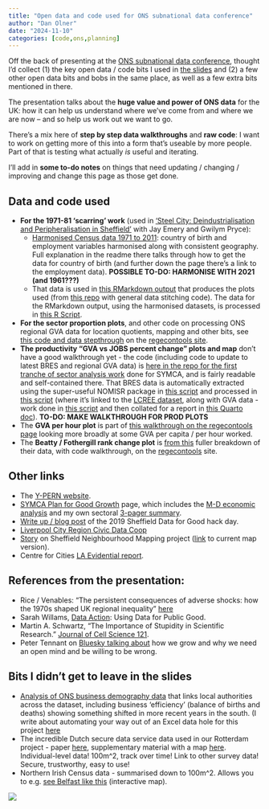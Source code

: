 ```yaml
---
title: "Open data and code used for ONS subnational data conference"
author: "Dan Olner"
date: "2024-11-10"
categories: [code,ons,planning]
---
```


Off the back of presenting at the [ONS subnational data conference](https://www.eventbrite.co.uk/e/subnational-data-conference-supporting-local-decision-making-tickets-1042576082127), thought I'd collect (1) the key open data / code bits I used in [the slides](https://www.dropbox.com/scl/fi/6sgk49k3bf9cw0u40hkdb/PDF_DanOlner_ONS_subnational_14_11_24_FINAL.pdf?rlkey=9dmk50bh0z03vrfcnu0l8hjgo&dl=1) and (2) a few other open data bits and bobs in the same place, as well as a few extra bits mentioned in there.

The presentation talks about the **huge value and power of ONS data** for the UK: how it can help us understand where we’ve come from and where we are now – and so help us work out we want to go.

There's a mix here of **step by step data walkthroughs** and **raw code**: I want to work on getting more of this into a form that's useable by more people. Part of that is testing what actually *is* useful and iterating.

I'll add in **some to-do notes** on things that need updating / changing / improving and change this page as those get done.

## Data and code used

* **For the 1971-81 'scarring' work** (used in ['Steel City:
Deindustrialisation and Peripheralisation in Sheffield'](https://eprints.whiterose.ac.uk/218201/1/Steel%20City_fv%20_oct2023_aug2024%20English%20version.pdf) with Jay Emery and Gwilym Pryce):
    - [Harmonised Census data 1971 to 2011](https://github.com/DanOlner/HarmonisedCountryOfBirthDatasets): country of birth and employment variables harmonised along with consistent geography. Full explanation in the readme there talks through how to get the data for country of birth (and further down the page there's a link to the employment data). **POSSIBLE TO-DO: HARMONISE WITH 2021 (and 1961???)**
    - That data is used in [this RMarkdown output](https://github.com/DanOlner/dataStitching/blob/master/SheffieldScarring_Writeup1_Apr2022.Rmd) that produces the plots used (from [this repo](https://github.com/DanOlner/dataStitching) with general data stitching code). The data for the RMarkdown output, using the harmonised datasets, is processed in [this R Script](https://github.com/DanOlner/dataStitching/blob/master/unemploymentChanges_scarring.R).
* **For the sector proportion plots**, and other code on processing ONS regional GVA data for location quotients, mapping and other bits, see [this code and data stepthrough](https://danolner.github.io/RegionalEconomicTools/sector_locationquotients_and_proportions.html) on the [regecontools site](https://danolner.github.io/RegionalEconomicTools).
* **The productivity "GVA vs JOBS percent change" plots and map** don't have a good walkthrough yet - the code (including code to update to latest BRES and regional GVA data) is [here in the repo for the first tranche of sector analysis work](https://github.com/DanOlner/ukcompare/blob/3a455b7212fb0a0763cd99f3a8535ebe35300df2/explore_code/GVA_region_by_sector_explore.R#L6734) done for SYMCA, and is fairly readable and self-contained there. That BRES data is automatically extracted using the super-useful NOMISR package in [this script](https://github.com/DanOlner/RegionalEconomicTools/blob/gh-pages/prepcode/BRES_API_download.R) and processed in [this script](https://github.com/DanOlner/RegionalEconomicTools/blob/gh-pages/prepcode/BRES_process.R) (where it's linked to the [LCREE dataset](https://www.ons.gov.uk/economy/environmentalaccounts/bulletins/finalestimates/2022), along with GVA data - work done in [this script](https://github.com/DanOlner/RegionalEconomicTools/blob/gh-pages/prepcode/Analysis_of_lcree_jobs_gva_linkeddata.R) and then collated for a report in [this Quarto doc](https://github.com/DanOlner/RegionalEconomicTools/blob/gh-pages/quarto_docs/SectorGrowthInvestment_July2024.qmd)). **TO-DO: MAKE WALKTHROUGH FOR PROD PLOTS**
* The **GVA per hour plot** is part of [this walkthrough on the regecontools page](https://danolner.github.io/RegionalEconomicTools/gdp_gaps.html) looking more broadly at some GVA per capita / per hour worked.
* The **Beatty / Fothergill rank change plot** is [from this](https://danolner.github.io/RegionalEconomicTools/beattyfothergill.html) fuller breakdown of their data, with code walkthrough, on the [regecontools](https://danolner.github.io/RegionalEconomicTools/) site.


## Other links

* The [Y-PERN website](https://y-pern.org.uk/).
* [SYMCA Plan for Good Growth](https://www.southyorkshire-ca.gov.uk/plan-for-good-growth) page, which includes the [M-D economic analysis](https://www.southyorkshire-ca.gov.uk/getattachment/0fde98ad-f890-4b5a-8e80-0c02972ba37f/South-Yorkshire-Plan-for-Growth-Economic-Analysis.pdf) and my own sectoral [3-pager summary](https://www.southyorkshire-ca.gov.uk/getmedia/75e687c5-a6b5-40c1-ad0c-73344f64f084/SYMCA_Plan-for-Good-Growth_analysis.pdf).
* [Write up / blog post](https://www.danolner.net/2019/02/sheffields-first-data-for-good-hack-day) of the 2019 Sheffield Data for Good hack day.
* [Liverpool City Region Civic Data Coop](https://civicdatacooperative.com/)
* [Story](https://nowthenmagazine.com/articles/why-defining-sheffield-neighbourhoods-could-be-the-first-step-towards-transformative-change-in-the-city-mapping-participatory-democracy) on Sheffield Neighbourhood Mapping project ([link](https://felt.com/map/Sheffield-Neighbourhoods-Basemap-Layer-v1-1-mzP9BFSMHQsibMbkaH9AzOQA?loc=53.4021,-1.5212,11.55z) to current map version).
* Centre for Cities [LA Evidential report](https://www.centreforcities.org/publication/la-evidential/).

## References from the presentation:

* Rice / Venables: "The persistent consequences of adverse shocks: how the 1970s shaped UK regional inequality" [here](https://academic.oup.com/oxrep/article-abstract/37/1/132/6211742)
* Sarah Willams, [Data Action](https://mitpress.mit.edu/9780262545310/data-action/): Using Data for Public Good. 
* Martin A. Schwartz, “The Importance of Stupidity in Scientific Research.” [Journal of Cell Science 121](https://journals.biologists.com/jcs/article/121/11/1771/30038/The-importance-of-stupidity-in-scientific-research).
* Peter Tennant on [Bluesky talking about](https://bsky.app/profile/pwgtennant.bsky.social/post/3l7psm2xmkl2h) how we grow and why we need an open mind and be willing to be wrong.

## Bits I didn't get to leave in the slides

* [Analysis of ONS business demography data](https://danolner.github.io/FirmAnalysis/ONS_business_demography.html) that links local authorities across the dataset, including business 'efficiency' (balance of births and deaths) showing something shifted in more recent years in the south. (I write about automating your way out of an Excel data hole for this project [here](https://danolner.github.io/posts/business_demography/.)
* The incredible Dutch secure data service data used in our Rotterdam project - paper [here](https://journals.sagepub.com/doi/full/10.1177/23998083231173696), supplementary material with a map [here](https://journals.sagepub.com/doi/suppl/10.1177/23998083231173696/suppl_file/sj-pdf-1-epb-10.1177_23998083231173696.pdf). Individual-level data! 100m^2, track over time! Link to other survey data! Secure, trustworthy, easy to use!
* Northern Irish Census data - summarised down to 100m^2. Allows you to e.g. [see Belfast like this](https://danolner.github.io/r_training/belfast_catholicproportion.html) (interactive map).

![](shock7181.png)




